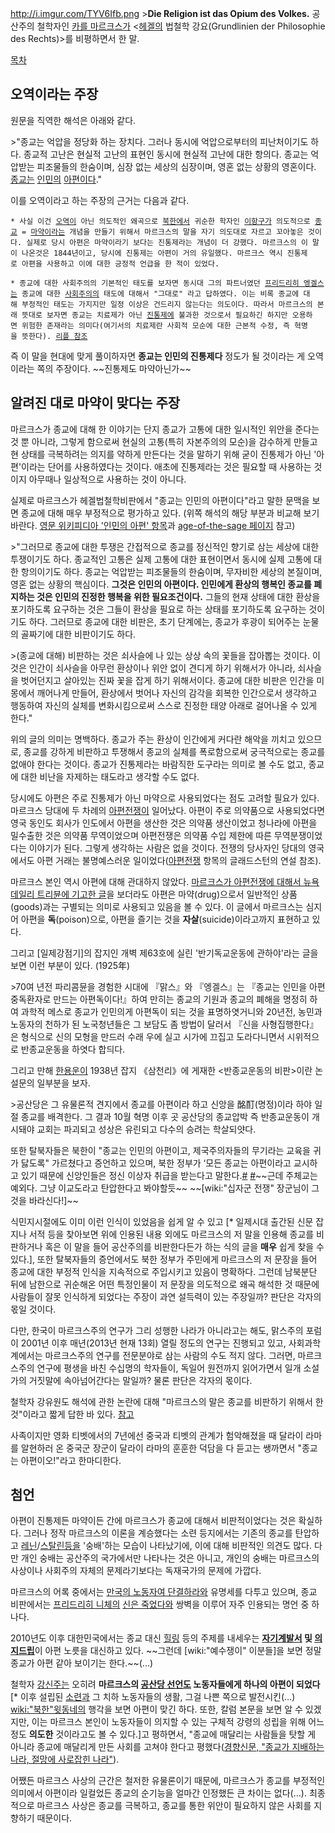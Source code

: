 http://i.imgur.com/TYV6Ifb.png
>'''Die Religion ist das Opium des Volkes.'''
공산주의 철학자인 [[카를 마르크스]]가 <[[헤겔]]의 법철학 강요(Grundlinien der Philosophie des Rechts)>를 비평하면서 한 말.

[[목차]]
== 오역이라는 주장 ==
원문을 직역한 해석은 아래와 같다. 

>"종교는 억압을 정당화 하는 장치다. 그러나 동시에 억압으로부터의 피난처이기도 하다. 종교적 고난은 현실적 고난의 표현인 동시에 현실적 고난에 대한 항의다. 종교는 억압받는 피조물들의 한숨이며, 심장 없는 세상의 심장이며, 영혼 없는 상황의 영혼이다. [[종교]]는 [[인민]]의 [[아편]]이다."

이를 오역이라고 하는 주장의 근거는 다음과 같다.

 * 사실 이건 [[오역]]이 아닌 의도적인 왜곡으로 [[북한]]에서 귀순한 학자인 [[이항구]]가 의도적으로 [[종교]] = [[마약]]이라는 개념을 만들기 위해서 마르크스의 말을 자기 의도대로 자르고 꼬아놓은 것이다. 실제로 당시 아편은 마약이라기 보다는 진통제라는 개념이 더 강했다. 마르크스의 이 말이 나온것은 1844년이고, 당시에 진통제는 아편이 거의 유일했다. 마르크스 역시 진통제로 아편을 사용하고 이에 대한 긍정적 언급을 한 적이 있었다.

 * 종교에 대한 사회주의의 기본적인 태도를 보자면 동시대 그의 파트너였던 [[프리드리히 엥겔스]]는 종교에 대한 [[사회주의]]의 태도에 대해서 "그대로" 라고 답하였다. 이는 비록 종교에 대해 부정적인 태도는 가지지만 일정 이상은 건드리지 않는다는 의도이다. 따라서 마르크스의 본래 뜻대로 보자면 종교는 치료제가 아닌 [[진통제]]에 불과한 것으로서 필요하긴 하지만 오용하면 위험한 존재라는 의미다(여기서의 치료제란 사회적 모순에 대한 근본적 수정, 즉 혁명을 뜻한다). [http://orumi.egloos.com/3978092#12150215 리플 참조]
즉 이 말을 현대에 맞게 풀이하자면 '''종교는 인민의 진통제다''' 정도가 될 것이라는 게 오역이라는 쪽의 주장이다. ~~진통제도 마약아닌가~~
== 알려진 대로 마약이 맞다는 주장 == 
마르크스가 종교에 대해 한 이야기는 단지 종교가 고통에 대한 일시적인 위안을 준다는 것 뿐 아니라, 그렇게 함으로써 현실의 고통(특히 자본주의의 모순)을 감수하게 만들고 현 상태를 극복하려는 의지를 약하게 만든다는 것을 말하기 위해 굳이 진통제가 아닌 '아편'이라는 단어를 사용하였다는 것이다. 애초에 진통제라는 것은 필요할 때 사용하는 것이지 아무때나 일상적으로 사용하는 것이 아니다.

실제로 마르크스가 헤겔법철학비판에서 "종교는 인민의 아편이다"라고 말한 문맥을 보면 종교에 대해 매우 부정적으로 평가하고 있다. (위쪽 해석의 해당 부분과 비교해 보기 바란다. [http://en.wikipedia.org/wiki/Opium_of_the_People 영문 위키피디아 '인민의 아편' 항목]과 [http://www.age-of-the-sage.org/quotations/marx_opium_people.html age-of-the-sage 페이지] 참고)

>"그러므로 종교에 대한 투쟁은 간접적으로 종교를 정신적인 향기로 삼는 세상에 대한 투쟁이기도 하다. 종교적인 고통은 실제 고통에 대한 표현이면서 동시에 실제 고통에 대한 항의이기도 하다. 종교는 억압받는 피조물들의 한숨이며, 무자비한 세상의 본질이며, 영혼 없는 상황의 핵심이다. '''그것은 인민의 아편이다. 인민에게 환상의 행복인 종교를 폐지하는 것은 인민의 진정한 행복을 위한 필요조건이다.''' 그들의 현재 상태에 대한 환상을 포기하도록 요구하는 것은 그들이 환상을 필요로 하는 상태를 포기하도록 요구하는 것이기도 하다. 그러므로 종교에 대한 비판은, 초기 단계에는, 종교가 후광이 되어주는 눈물의 골짜기에 대한 비판이기도 하다.

>(종교에 대해) 비판하는 것은 쇠사슬에 나 있는 상상 속의 꽃들을 잡아뽑는 것이다. 이것은 인간이 쇠사슬을 아무런 환상이나 위안 없이 견디게 하기 위해서가 아니라, 쇠사슬을 벗어던지고 살아있는 진짜 꽃을 잡게 하기 위해서이다. 종교에 대한 비판은 인간을 미몽에서 깨어나게 만들어, 환상에서 벗어나 자신의 감각을 회복한 인간으로서 생각하고 행동하여 자신의 실체를 변화시킴으로써 스스로 진정한 태양 아래로 걸어나올 수 있게 한다."

위의 글의 의미는 명백하다. 종교가 주는 환상이 인간에게 커다란 해악을 끼치고 있으므로, 종교를 강하게 비판하고 투쟁해서 종교의 실체를 폭로함으로써 궁극적으로는 종교를 없애야 한다는 것이다. 종교가 진통제라는 바람직한 도구라는 의미로 볼 수도 없고, 종교에 대한 비난을 자제하는 태도라고 생각할 수도 없다.

당시에도 아편은 주로 진통제가 아닌 마약으로 사용되었다는 점도 고려할 필요가 있다. 마르크스 당대에 두 차례의 [[아편전쟁]]이 일어났다. 아편이 주로 의약품으로 사용되었다면 영국 동인도 회사가 인도에서 아편을 생산한 것은 의약품 생산이었고 청나라에 아편을 밀수출한 것은 의약품 무역이었으며 아편전쟁은 의약품 수입 제한에 따른 무역분쟁이었다는 이야기가 된다. 그렇게 생각하는 사람은 없을 것이다. 전쟁의 당사자인 당대의 영국에서도 아편 거래는 불명예스러운 일이었다([[아편전쟁]] 항목의 글래드스턴의 연설 참조).

마르크스 본인 역시 아편에 대해 관대하지 않았다. [http://www.marxists.org/archive/marx/works/1858/09/20.htm 마르크스가 아편전쟁에 대해서 뉴욕 데일리 트리뷴에 기고한 글]을 보더라도 아편은 마약(drug)으로서 일반적인 상품(goods)과는 구별되는 의미로 사용되고 있음을 볼 수 있다. 이 글에서 마르크스는 심지어 아편을 '''독'''(poison)으로, 아편을 즐기는 것을 '''자살'''(suicide)이라고까지 표현하고 있다. 

그리고 [일제강점기]의 잡지인 개벽 제63호에 실린 '반기독교운동에 관하야'라는 글을 보면 이런 부분이 있다. (1925年)

>70여 년전 파리콤뮨을 경험한 시대에 『맑스』와 『엥겔스』는 『종교는 인민을 아편중독환자로 만드는 아편독이다!』하여 만히는 종교의 기원과 종교의 폐해을 명정히 하여 과학적 메스로 종교가 인민의게 아편독이 되는 것을 표명하엿거니와 20년전, 농민과 노동자의 천하가 된 노국청년들은 그 보담도 좀 방법이 달러서 『신을 사형집행한다』은 형식으로 신의 모형을 만드러 수래 우에 실고 시가에 끄집고 도라다니면서 시위적으로 반종교운동을 하엿다 합듸다.

그리고 만해 [[한용운]]이 1938년 잡지 《삼천리》에 게재한 <반종교운동의 비판>이란 논설문의 일부분을 보자. 

>공산당은 그 유물론적 견지에서 종교를 아편이라 하고 신앙을 酩酊(명정)이라 하야 일절 종교를 배격한다. 그 결과 10월 혁명 이후 곳 공산당의 종교압박 즉 반종교운동이 개시돼야 교회는 파괴되고 성상은 유린되고 다수의 승려는 학살되얏다.  

또한 탈북자들은 북한이 "종교는 인민의 아편이고, 제국주의자들의 무기라는 교육을 귀가 닳도록" 가르쳤다고 증언하고 있으며, 북한 정부가 ‘모든 종교는 아편이라고 교시하고 있기 때문에 신앙인들은 정신 이상자 취급을 받는다고 말한다.[http://news.naver.com/main/read.nhn?mode=LSD&mid=sec&sid1=100&oid=038&aid=0000040859 #] [http://korean.seoul.usembassy.gov/dprk.html #]~~근데 주체교는 예외다. 그냥 이교도라고 탄압한다고 봐야할듯~~ ~~[wiki:"십자군 전쟁" 장군님이 그것을 바라신다!]~~

식민지시절에도 이미 이런 인식이 있었음을 쉽게 알 수 있고 [* 일제시대 출간된 신문 잡지나 서적 등을 찾아보면 위에 인용된 내용 외에도 마르크스의 저 말을 인용해 종교를 비판하거나 혹은 이 말을 들어 공산주의를 비판한다든가 하는 식의 글을 '''매우''' 쉽게 찾을 수 있다.], 또한 탈북자들의 증언에서도 북한 정부가 주민에게 마르크스의 저 문장을 들어 종교에 대한 부정적 인식을 지속적으로 주입시키고 있음이 명확하다. 그런데 남북분단 뒤에 남한으로 귀순해온 어떤 특정인물이 저 문장을 의도적으로 왜곡 해석한 것 때문에 사람들이 잘못 인식하게 되었다는 주장이 과연 설득력이 있는 주장일까? 판단은 각자의 몫일 것이다.

다만, 한국이 마르크스주의 연구가 그리 성행한 나라가 아니라고는 해도, 맑스주의 포럼이 2001년 이후 매년(2013년 현재 13회) 열릴 정도의 연구는 진행되고 있고, 사회과학계에서는 마르크스주의 연구를 전문분야로 삼는 사람의 수도 적지 않다. 그러면, 마르크스주의 연구에 평생을 바친 수십명의 학자들이, 독일어 원전까지 읽어가면서 일개 소설가의 거짓말에 속아넘어간다는 말일까? 물론 판단은 각자의 몫이다.

철학자 강유원도 해석에 관한 논란에 대해 "마르크스의 말은 종교를 비판하기 위해서 한 것"이라고 짧게 답한 바 있다. [http://allestelle.net/forum/topic.php?id=523 참고]

사족이지만 영화 티벳에서의 7년에선 중국과 티벳의 관계가 험악해졌을 때 달라이 라마를 알현하러 온 중국군 장군이 달라이 라마의 훈훈한 덕담을 다 듣고는 쌩까면서 "종교는 아편이오!"라고 한마디한다.

== 첨언 ==
아편이 진통제든 마약이든 간에 마르크스가 종교에 대해서 비판적이었다는 것은 확실하다. 그러나 정작 마르크스의 이론을 계승했다는 소련 등지에서는 기존의 종교를 탄압하고 [[레닌]]/[[스탈린]]등을 '숭배'하는 모습이 나타났기에, 이에 대해 비판적인 의견도 많다. 다만 개인 숭배는 공산주의 국가에서만 나타나는 것은 아니고, 개인의 숭배는 마르크스의 사상이나 사회주의 자체의 문제라기보다는 독재국가의 문제에 가깝다.

마르크스의 어록 중에서는 [[만국의 노동자여 단결하라]]와 유명세를 다투고 있으며, 종교 비판에서는 [[프리드리히 니체]]의 [[신은 죽었다]]와 쌍벽을 이루어 자주 인용되는 명언 중 하나다.

2010년도 이후 대한민국에서는 종교 대신 [[힐링]] 등의 주제를 내세우는 '''[[자기계발서]] 및 [[의지드립]]'''이 아편 노릇을 대신하고 있다. ~~그런데 [wiki:"예수쟁이" 이분들]을 보면 정말 종교가 아편 같아 보이기는 한다.~~(...)

철학자 [[강신주]]는 오히려 '''마르크스의 [[공산당 선언]]도 노동자들에게 하나의 아편이 되었다'''[* 이후 설립된 [[소련]]과 그 치하 노동자들의 생활, 그걸 나쁜 쪽으로 발전시킨(…) [[wiki:"북한"윗동네]]의 행각을 보면 아편이 맞긴 하다. 또한, 칼럼 본문을 보면 알 수 있겠지만, 이는 마르크스 본인이 노동자들이 의지할 수 있는 구체적 강령의 성립을 위해 어느 정도 '''의도한''' 것이라고도 볼 수 있다.]고 평하면서, "종교에 매달리는 사람들을 탓할 게 아니라 종교에 매달리게 만든 사회를 고쳐야 한다고 평했다([http://news.khan.co.kr/kh_news/khan_art_view.html?artid=201312082104345&code=990100 경향신문, "종교가 지배하는 나라, 절망에 사로잡힌 나라"]).

어쨌든 마르크스 사상의 근간은 철저한 유물론이기 때문에, 마르크스가 종교를 부정적인 의미에서 아편이라 일컬었든 종교의 순기능을 얼마간 인정했든 큰 차이는 없다(...). 최종적으로 마르크스 사상은 종교를 극복하고, 종교를 통한 위안이 필요하지 않은 사회를 지향하기 때문이다. 
